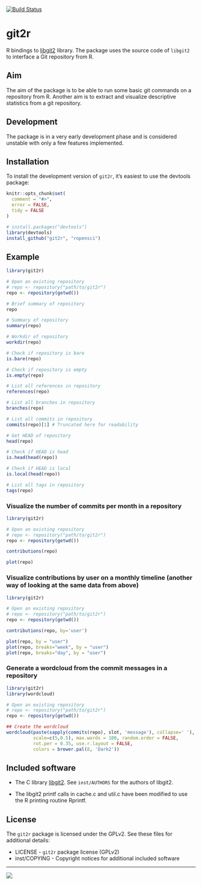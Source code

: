 [![Build Status](https://travis-ci.org/ropensci/git2r.png)](https://travis-ci.org/ropensci/git2r)

git2r
=====

R bindings to [libgit2](https://github.com/libgit2/libgit2) library. The package uses the source code of `libgit2` to interface a Git repository from R.

Aim
---

The aim of the package is to be able to run some basic git commands on a repository from R. Another aim is to extract and visualize descriptive statistics from a git repository.

Development
-----------

The package is in a very early development phase and is considered unstable with only a few features implemented.

Installation
------------

To install the development version of `git2r`, it's easiest to use the devtools package:

```r
knitr::opts_chunk$set(
  comment = "#>",
  error = FALSE,
  tidy = FALSE
)
```

```r
# install.packages("devtools")
library(devtools)
install_github("git2r", "ropensci")
```

Example
-------

```r
library(git2r)

# Open an existing repository
# repo <- repository("path/to/git2r")
repo <- repository(getwd())

# Brief summary of repository
repo

# Summary of repository
summary(repo)

# Workdir of repository
workdir(repo)

# Check if repository is bare
is.bare(repo)

# Check if repository is empty
is.empty(repo)

# List all references in repository
references(repo)

# List all branches in repository
branches(repo)

# List all commits in repository
commits(repo)[1] # Truncated here for readability

# Get HEAD of repository
head(repo)

# Check if HEAD is head
is.head(head(repo))

# Check if HEAD is local
is.local(head(repo))

# List all tags in repository
tags(repo)
```

### Visualize the number of commits per month in a repository

```r
library(git2r)

# Open an existing repository
# repo <- repository("path/to/git2r")
repo <- repository(getwd())

contributions(repo)

plot(repo)
```

### Visualize contributions by user on a monthly timeline (another way of looking at the same data from above)

```r
library(git2r)

# Open an existing repository
# repo <- repository("path/to/git2r")
repo <- repository(getwd())

contributions(repo, by='user')

plot(repo, by = "user")
plot(repo, breaks="week", by = "user")
plot(repo, breaks="day", by = "user")
```

### Generate a wordcloud from the commit messages in a repository

```r
library(git2r)
library(wordcloud)

# Open an existing repository
# repo <- repository("path/to/git2r")
repo <- repository(getwd())

## Create the wordcloud
wordcloud(paste(sapply(commits(repo), slot, 'message'), collapse=' '),
          scale=c(5,0.5), max.words = 100, random.order = FALSE,
          rot.per = 0.35, use.r.layout = FALSE,
          colors = brewer.pal(8, 'Dark2'))
```

Included software
-----------------

- The C library [libgit2](https://github.com/libgit2/libgit2). See
  `inst/AUTHORS` for the authors of libgit2.

- The libgit2 printf calls in cache.c and util.c have been modified to
  use the R printing routine Rprintf.

License
-------

The `git2r` package is licensed under the GPLv2. See these files for additional details:

- LICENSE      - `git2r` package license (GPLv2)
- inst/COPYING - Copyright notices for additional included software


---

[![](http://ropensci.org/public_images/github_footer.png)](http://ropensci.org)
